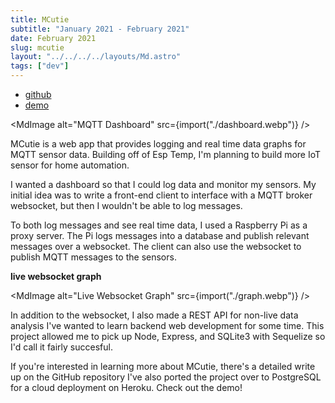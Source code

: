 ```yaml
---
title: MCutie
subtitle: "January 2021 - February 2021"
date: February 2021
slug: mcutie
layout: "../../../../layouts/Md.astro"
tags: ["dev"]
---
```



- [github](https://github.com/ec965/MCutie/)
- [demo](https://m-cutie.herokuapp.com/)

<MdImage alt="MQTT Dashboard" src={import("./dashboard.webp")} />

MCutie is a web app that provides logging and real time data graphs for MQTT
sensor data. Building off of Esp Temp, I'm planning to build more IoT sensor for
home automation.

I wanted a dashboard so that I could log data and monitor my sensors. My initial
idea was to write a front-end client to interface with a MQTT broker websocket,
but then I wouldn't be able to log messages.

To both log messages and see real time data, I used a Raspberry Pi as a proxy
server. The Pi logs messages into a database and publish relevant messages over
a websocket. The client can also use the websocket to publish MQTT messages to
the sensors.

**live websocket graph**

<MdImage alt="Live Websocket Graph" src={import("./graph.webp")} />

In addition to the websocket, I also made a REST API for non-live data analysis
I've wanted to learn backend web development for some time. This project allowed
me to pick up Node, Express, and SQLite3 with Sequelize so I'd call it fairly
succesful.

If you're interested in learning more about MCutie, there's a detailed write up
on the GitHub repository I've also ported the project over to PostgreSQL for a
cloud deployment on Heroku. Check out the demo!
